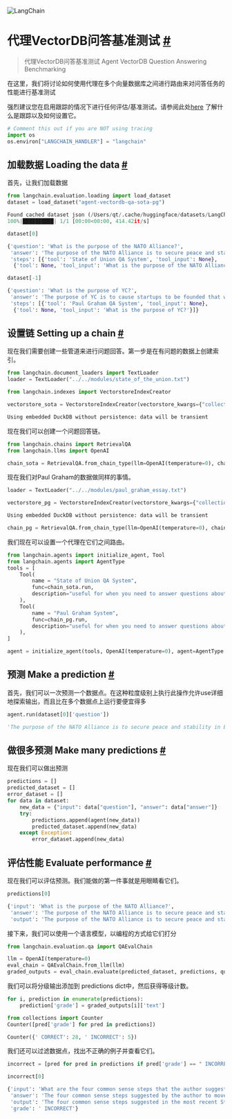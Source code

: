 

<Head>
  <script>
    {
      `(function() {
         var _hmt = _hmt || [];
(function() {
  var hm = document.createElement("script");
  hm.src = "https://hm.baidu.com/hm.js?e60fb290e204e04c5cb6f79b0ac1e697";
  var s = document.getElementsByTagName("script")[0]; 
  s.parentNode.insertBefore(hm, s);
})();
       })();`
    }
  </script>
</Head>

![LangChain](https://pica.zhimg.com/50/v2-56e8bbb52aa271012541c1fe1ceb11a2_r.gif)






 代理VectorDB问答基准测试
 [#](#agent-vectordb-question-answering-benchmarking "Permalink to this headline")
===================================================================================================================================

>  代理VectorDB问答基准测试 Agent VectorDB Question Answering Benchmarking

在这里，我们将讨论如何使用代理在多个向量数据库之间进行路由来对问答任务的性能进行基准测试
 
强烈建议您在启用跟踪的情况下进行任何评估/基准测试。请参阅此处[here](https://langchain.readthedocs.io/en/latest/tracing) 了解什么是跟踪以及如何设置它。
 







```python
# Comment this out if you are NOT using tracing
import os
os.environ["LANGCHAIN_HANDLER"] = "langchain"

```







 加载数据 Loading the data
 [#](#loading-the-data "Permalink to this headline")
-----------------------------------------------------------------------



首先，让我们加载数据
 







```python
from langchain.evaluation.loading import load_dataset
dataset = load_dataset("agent-vectordb-qa-sota-pg")

```








```python
Found cached dataset json (/Users/qt/.cache/huggingface/datasets/LangChainDatasets___json/LangChainDatasets--agent-vectordb-qa-sota-pg-d3ae24016b514f92/0.0.0/fe5dd6ea2639a6df622901539cb550cf8797e5a6b2dd7af1cf934bed8e233e6e)
100%|██████████| 1/1 [00:00<00:00, 414.42it/s]

```










```python
dataset[0]

```








```python
{'question': 'What is the purpose of the NATO Alliance?',
 'answer': 'The purpose of the NATO Alliance is to secure peace and stability in Europe after World War 2.',
 'steps': [{'tool': 'State of Union QA System', 'tool_input': None},
  {'tool': None, 'tool_input': 'What is the purpose of the NATO Alliance?'}]}

```










```python
dataset[-1]

```








```python
{'question': 'What is the purpose of YC?',
 'answer': 'The purpose of YC is to cause startups to be founded that would not otherwise have existed.',
 'steps': [{'tool': 'Paul Graham QA System', 'tool_input': None},
  {'tool': None, 'tool_input': 'What is the purpose of YC?'}]}

```








设置链 Setting up a chain
 [#](#setting-up-a-chain "Permalink to this headline")
---------------------------------------------------------------------------

现在我们需要创建一些管道来进行问题回答。第一步是在有问题的数据上创建索引。






```python
from langchain.document_loaders import TextLoader
loader = TextLoader("../../modules/state_of_the_union.txt")

```










```python
from langchain.indexes import VectorstoreIndexCreator

```










```python
vectorstore_sota = VectorstoreIndexCreator(vectorstore_kwargs={"collection_name":"sota"}).from_loaders([loader]).vectorstore

```








```python
Using embedded DuckDB without persistence: data will be transient

```





现在我们可以创建一个问题回答链。
 







```python
from langchain.chains import RetrievalQA
from langchain.llms import OpenAI

```










```python
chain_sota = RetrievalQA.from_chain_type(llm=OpenAI(temperature=0), chain_type="stuff", retriever=vectorstore_sota.as_retriever(), input_key="question")

```






现在我们对Paul Graham的数据做同样的事情。
 







```python
loader = TextLoader("../../modules/paul_graham_essay.txt")

```










```python
vectorstore_pg = VectorstoreIndexCreator(vectorstore_kwargs={"collection_name":"paul_graham"}).from_loaders([loader]).vectorstore

```








```python
Using embedded DuckDB without persistence: data will be transient

```










```python
chain_pg = RetrievalQA.from_chain_type(llm=OpenAI(temperature=0), chain_type="stuff", retriever=vectorstore_pg.as_retriever(), input_key="question")

```






 我们现在可以设置一个代理在它们之间路由。







```python
from langchain.agents import initialize_agent, Tool
from langchain.agents import AgentType
tools = [
    Tool(
        name = "State of Union QA System",
        func=chain_sota.run,
        description="useful for when you need to answer questions about the most recent state of the union address. Input should be a fully formed question."
    ),
    Tool(
        name = "Paul Graham System",
        func=chain_pg.run,
        description="useful for when you need to answer questions about Paul Graham. Input should be a fully formed question."
    ),
]

```










```python
agent = initialize_agent(tools, OpenAI(temperature=0), agent=AgentType.ZERO_SHOT_REACT_DESCRIPTION, max_iterations=4)

```








 预测  Make a prediction
 [#](#make-a-prediction "Permalink to this headline")
-------------------------------------------------------------------------


首先，我们可以一次预测一个数据点。在这种粒度级别上执行此操作允许use详细地探索输出，而且比在多个数据点上运行要便宜得多





```python
agent.run(dataset[0]['question'])

```








```python
'The purpose of the NATO Alliance is to secure peace and stability in Europe after World War 2.'

```








 做很多预测 Make many predictions
 [#](#make-many-predictions "Permalink to this headline")
---------------------------------------------------------------------------------


现在我们可以做出预测
 







```python
predictions = []
predicted_dataset = []
error_dataset = []
for data in dataset:
    new_data = {"input": data["question"], "answer": data["answer"]}
    try:
        predictions.append(agent(new_data))
        predicted_dataset.append(new_data)
    except Exception:
        error_dataset.append(new_data)

```








 评估性能 Evaluate performance
 [#](#evaluate-performance "Permalink to this headline")
-------------------------------------------------------------------------------


现在我们可以评估预测。我们能做的第一件事就是用眼睛看它们。






```python
predictions[0]

```








```python
{'input': 'What is the purpose of the NATO Alliance?',
 'answer': 'The purpose of the NATO Alliance is to secure peace and stability in Europe after World War 2.',
 'output': 'The purpose of the NATO Alliance is to secure peace and stability in Europe after World War 2.'}

```





接下来，我们可以使用一个语言模型，以编程的方式给它们打分






```python
from langchain.evaluation.qa import QAEvalChain

```










```python
llm = OpenAI(temperature=0)
eval_chain = QAEvalChain.from_llm(llm)
graded_outputs = eval_chain.evaluate(predicted_dataset, predictions, question_key="input", prediction_key="output")

```





我们可以将分级输出添加到 predictions dict中，然后获得等级计数。
 







```python
for i, prediction in enumerate(predictions):
    prediction['grade'] = graded_outputs[i]['text']

```










```python
from collections import Counter
Counter([pred['grade'] for pred in predictions])

```








```python
Counter({' CORRECT': 28, ' INCORRECT': 5})

```






我们还可以过滤数据点，找出不正确的例子并查看它们。





```python
incorrect = [pred for pred in predictions if pred['grade'] == " INCORRECT"]

```










```python
incorrect[0]

```








```python
{'input': 'What are the four common sense steps that the author suggests to move forward safely?',
 'answer': 'The four common sense steps suggested by the author to move forward safely are: stay protected with vaccines and treatments, prepare for new variants, end the shutdown of schools and businesses, and stay vigilant.',
 'output': 'The four common sense steps suggested in the most recent State of the Union address are: cutting the cost of prescription drugs, providing a pathway to citizenship for Dreamers, revising laws so businesses have the workers they need and families don’t wait decades to reunite, and protecting access to health care and preserving a woman’s right to choose.',
 'grade': ' INCORRECT'}

```








